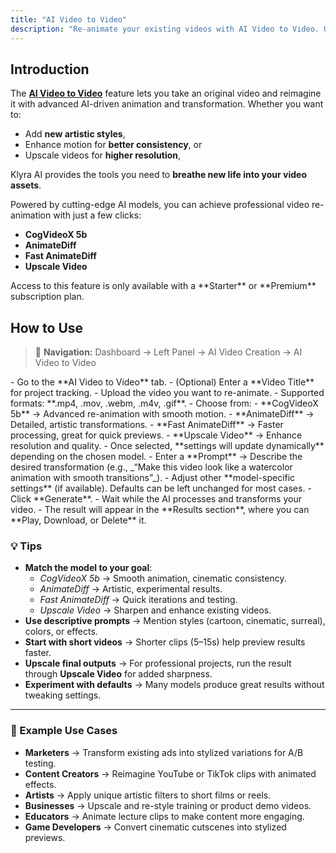 ```yaml
---
title: "AI Video to Video"
description: "Re-animate your existing videos with AI Video to Video. Upload your target video, apply an AI model, and use text prompts to transform it into fresh, animated, or stylized outputs."
---
```


## Introduction

The [**AI Video to Video**](https://klyra.ai/page/ai-video-generator) feature lets you take an original video and reimagine it with advanced AI-driven animation and transformation. Whether you want to:

- Add **new artistic styles**,
- Enhance motion for **better consistency**, or
- Upscale videos for **higher resolution**,

Klyra AI provides the tools you need to **breathe new life into your video assets**.

Powered by cutting-edge AI models, you can achieve professional video re-animation with just a few clicks:

- **CogVideoX 5b**
- **AnimateDiff**
- **Fast AnimateDiff**
- **Upscale Video**

<Warning>
  Access to this feature is only available with a **Starter** or **Premium** subscription plan.
</Warning>

## How to Use

> 🔎 **Navigation:** Dashboard → Left Panel → AI Video Creation → AI Video to Video

<Steps>
  <Step title="Create New Task">
    - Go to the **AI Video to Video** tab.
    - (Optional) Enter a **Video Title** for project tracking.
  </Step>
  <Step title="Upload Target Video">
    - Upload the video you want to re-animate.
    - Supported formats: **.mp4, .mov, .webm, .m4v, .gif**.
  </Step>
  <Step title="Select Model">
    - Choose from:
      - **CogVideoX 5b** → Advanced re-animation with smooth motion.
      - **AnimateDiff** → Detailed, artistic transformations.
      - **Fast AnimateDiff** → Faster processing, great for quick previews.
      - **Upscale Video** → Enhance resolution and quality.
    - Once selected, **settings will update dynamically** depending on the chosen model.
  </Step>
  <Step title="Provide Video Settings">
    - Enter a **Prompt** → Describe the desired transformation (e.g., _“Make this video look like a watercolor animation with smooth transitions”_).
    - Adjust other **model-specific settings** (if available). Defaults can be left unchanged for most cases.
  </Step>
  <Step title="Generate Video">
    - Click **Generate**.
    - Wait while the AI processes and transforms your video.
    - The result will appear in the **Results section**, where you can **Play, Download, or Delete** it.
  </Step>
</Steps>

### 💡 Tips

- **Match the model to your goal**:
  - _CogVideoX 5b_ → Smooth animation, cinematic consistency.
  - _AnimateDiff_ → Artistic, experimental results.
  - _Fast AnimateDiff_ → Quick iterations and testing.
  - _Upscale Video_ → Sharpen and enhance existing videos.
- **Use descriptive prompts** → Mention styles (cartoon, cinematic, surreal), colors, or effects.
- **Start with short videos** → Shorter clips (5–15s) help preview results faster.
- **Upscale final outputs** → For professional projects, run the result through **Upscale Video** for added sharpness.
- **Experiment with defaults** → Many models produce great results without tweaking settings.

---

### 📌 Example Use Cases

- **Marketers** → Transform existing ads into stylized variations for A/B testing.
- **Content Creators** → Reimagine YouTube or TikTok clips with animated effects.
- **Artists** → Apply unique artistic filters to short films or reels.
- **Businesses** → Upscale and re-style training or product demo videos.
- **Educators** → Animate lecture clips to make content more engaging.
- **Game Developers** → Convert cinematic cutscenes into stylized previews.